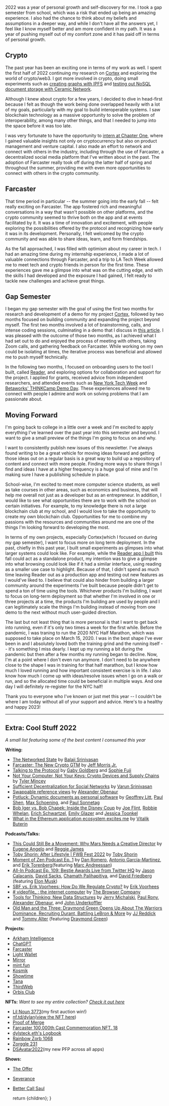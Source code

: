 
<ArticleMetaTags 
  title="2022 Recap" 
  description="2022 Recap"
  slug="2022-recap"
  image="https://res.cloudinary.com/dz3c2rl2o/image/upload/v1704142851/media/2022Recap.png"
/>

2022 was a year of personal growth and self-discovery for me. I took a gap semester from school, which was a risk that ended up being an amazing experience. I also had the chance to think about my beliefs and assumptions in a deeper way, and while I don't have all the answers yet, I feel like I know myself better and am more confident in my path. It was a year of pushing myself out of my comfort zone and it has paid off in terms of personal growth.

## Crypto 

The past year has been an exciting one in terms of my work as well. I spent the first half of 2022 continuing my research on [Cortex](https://twitter.com/withcortex) and exploring the world of crypto/web3. I got more involved in crypto, doing small experiments such as [creating graphs with IPFS](https://twitter.com/Dylan_Steck/status/1529177361484161024) and [testing out NoSQL document storage with Ceramic Network](https://twitter.com/Dylan_Steck/status/1544353815406604288).

Although I knew about crypto for a few years, I decided to dive in head-first because I felt as though the work being done overlapped heavily with a lot of my goals, particularly with my goal to build interoperable systems. I saw blockchain technology as a massive opportunity to solve the problem of interoperability, among many other things, and that I needed to jump into the space before it was too late.

I was very fortunate to have the opportunity to [intern at Chapter One](https://mirror.xyz/dylsteck.eth/zhzGXZkLL5bhrdexQPN2f_Vj7wydgSle0OZA6edMrvo), where I gained valuable insights not only on cryptocurrency but also on product management and venture capital.  I also made an effort to network and connect with others in the industry, including through the use of Farcaster, a decentralized social media platform that I've written about in the past. The adoption of Farcaster really took off during the latter half of spring and throughout the summer, providing me with even more opportunities to connect with others in the crypto community.

## Farcaster

That time period in particular -- the summer going into the early fall -- felt really exciting on Farcaster. The app fostered rich and meaningful conversations in a way that wasn't possible on other platforms, and the crypto community seemed to thrive both on the app and at events facilitated by it. It was a time of innovation and excitement, with people exploring the possibilities offered by the protocol and recognizing how early it was in its development. Personally, I felt welcomed by the crypto community and was able to share ideas, learn, and form friendships.

As the fall approached, I was filled with optimism about my career in tech. I had an amazing time during my internship experience, I made a lot of valuable connections through Farcaster, and a trip to LA Tech Week allowed me to meet tech and crypto friends in person for the first time. These experiences gave me a glimpse into what was on the cutting edge, and with the skills I had developed and the exposure I had gained, I felt ready to tackle new challenges and achieve great things.

## Gap Semester

I began my gap semester with the goal of using the first two months for research and development of a demo for my project [Cortex](https://twitter.com/withcortex), followed by two months focused on building community and expanding the project beyond myself. The first two months involved a lot of brainstorming, calls, and intense coding sessions, culminating in a demo that I discuss in [this article](https://dylsteck.substack.com/p/going-down-the-rabbit-hole). I was pleased with the outcome of those two months, as I achieved what I had set out to do and enjoyed the process of meeting with others, taking Zoom calls, and gathering feedback on Farcaster. While working on my own could be isolating at times, the iterative process was beneficial and allowed me to push myself technically.

In the following two months, I focused on onboarding users to the tool I built, called [Reader](https://twitter.com/Dylan_Steck/status/1587161073894899718), and exploring options for collaboration and support for the project. I applied for grants, received advice from independent researchers, and attended events such as [New York Tech Week](https://nyctechweek.xyz/) and [Betaworks' THINKCamp Demo Day](https://www.betaworks.com/thinkcamp-demo-day). These experiences allowed me to connect with people I admire and work on solving problems that I am passionate about.

## Moving Forward 

I'm going back to college in a little over a week and I'm excited to apply everything I've learned over the past year into this semester and beyond. I want to give a small preview of the things I'm going to focus on and why.

I want to consistently publish new issues of this newsletter. I've always found writing to be a great vehicle for moving ideas forward and getting those ideas out on a regular basis is a great way to build up a repository of content and connect with more people. Finding more ways to share things I find and ideas I have at a higher frequency is a huge goal of mine and I'm making sure I have a publishing schedule in place. 

School-wise, I'm excited to meet more computer science students, as well as take courses in other areas, such as economics and business, that will help me overall not just as a developer but as an entrepreneur. In addition, I would like to see what opportunities there are to work with the school on certain initiatives. For example, to my knowledge there is not a large blockchain club at my school, and I would love to take the opportunity to create my own blockchain club. Opportunities for me to combine my passions with the resources and communities around me are one of the things I'm looking forward to developing the most. 

In terms of my own projects, especially Cortex(which I focused on during my gap semester), I want to focus more on long term deployment. In the past, chiefly in this past year, I built small experiments as glimpses into what larger systems could look like. For example, while the [Reader app I built](https://twitter.com/Dylan_Steck/status/1587161073894899718) this fall could act as a standalone product, my intention was to give a glimpse into what browsing could look like if it had a similar interface, using reading as a smaller use case to highlight. Because of that, I didn't spend as much time leaving Reader out as a production app and testing out new features as I would've liked to. I believe that could also hinder from building a larger community around the experiments I've built because people didn't get to spend a ton of time using the tools. Whichever products I'm building, I want to focus on long-term deployment so that whether I'm involved in one or three projects at a time, the products I'm building are used by people and I can legitimately scale the things I'm building instead of moving from one demo to the next without much user-guided direction.       

The last but not least thing that is more personal is that I want to get back into running, even if it's only two times a week for the first while. Before the pandemic, I was traning to run the 2020 NYC Half Marathon, which was supposed to take place on March 15, 2020. I was in the best shape I've ever been in and I absolutely loved both the training grind and the running itself -- it's something I miss dearly. I kept up my running a bit during the pandemic but then after a few months my running began to decline. Now, I'm at a point where I don't even run anymore. I don't need to be anywhere close to the shape I was in training for that half marathon, but I know how much I loved running and how important consistent exercise is in life. I also know how much I come up with ideas/resolve issues when I go on a walk or run, and so the allocated time could be beneficial in multiple ways. And one day I will definitely re-register for the NYC half!

Thank you to everyone who I've known or just met this year -- I couldn't be where I am today without all of your support and advice. Here's to a healthy and happy 2023!

-------------------------------------------- 

## Extra: Cool Stuff 2022
*A small list featuring some of the best content I consumed this year*

**Writing:**
- [The Networked State](https://thenetworkstate.com/) by [Balaji Srinivasan](https://twitter.com/balajis)
- [Farcaster: The New Crypto GTM](https://mirror.xyz/chapterone.eth/draomab8h_jRUhTBqGv2FdoKhWx7t1yK90VkY2M3xfk) by [Jeff Morris Jr.](https://twitter.com/JMJ)
- [Talking to the Protocol](https://tcg.mirror.xyz/CCtokn_XR9yqGhL3OIKM4u8IxaVO0V0fmRxH-G5yWs8) by [Gaby Goldberg](https://twitter.com/gaby_goldberg) and [Sophie Fuji](https://twitter.com/sophfuji)
- [Not Your Computer, Not Your Keys: Crypto Devices and Supply Chains](https://mirror.xyz/baukunst.eth/f-ZWa48dveU-SBi3PGu0dkpz3bV2dvNV5cCJ9JZfzJ8) by [Tyler Mincey](https://twitter.com/tmincey)
- [Sufficient Decentralization for Social Networks](https://www.varunsrinivasan.com/2022/01/11/sufficient-decentralization-for-social-networks) by [Varun Srinivasan](https://twitter.com/varunsrin)
- [Swappable reference views](https://alexanderobenauer.com/labnotes/033/) by [Alexander Obenaur](https://twitter.com/alexobenauer)
- [Potluck: Dynamic documents as personal software](https://www.inkandswitch.com/potluck/) by [Geoffrey Litt](https://twitter.com/geoffreylitt), [Paul Shen](https://twitter.com/_paulshen), [Max Schoening](https://twitter.com/mschoening), and [Paul Sonnetag](https://twitter.com/paulsonnentag)
- [Bob Iger vs. Bob Chapek: Inside the Disney Coup](https://www.wsj.com/articles/bob-iger-bob-chapek-disney-coup-11671236928) by [Joe Flint](https://twitter.com/JBFlint), [Robbie Whelan](https://twitter.com/RWhelanWSJ), [Erich Schwartzel](https://twitter.com/erichschwartzel), [Emily Glazer](https://twitter.com/EmilyGlazer) and [Jessica Toonkel](https://twitter.com/jtoonkel)
- [What in the Ethereum application ecosystem excites me](https://vitalik.eth.limo/general/2022/12/05/excited.html) by [Vitalik Buterin](https://twitter.com/VitalikButerin)

**Podcasts/Talks:**
- [This Could Still Be a Movement: Why Mars Needs a Creative Director](https://www.youtube.com/watch?v=2NP5A3I2stA) by [Eugene Angelo](https://twitter.com/angelofuture) and [Reggie James](https://twitter.com/HipCityReg)
- [Toby Shorin: After Lifestyle | FWB Fest 2022](https://www.youtube.com/watch?v=iK3oK50AFlg) by [Toby Shorin](https://twitter.com/tobyshorin)
- [Moment of Zen Podcast Ep. 1](https://www.youtube.com/watch?v=GWIM-F0e144) by [Dan Romero](https://twitter.com/dwr), [Antonio García-Martinez](https://twitter.com/antoniogm), and [Erik Torenberg](https://twitter.com/eriktorenberg)(featuring [Marc Andreessan](https://twitter.com/pmarca))
- [All-In Podcast Ep. 109: Bestie Awards Live from Twitter HQ](https://www.youtube.com/watch?v=HE5CTKqWEV0&t=18s) by [Jason Calacanis](https://twitter.com/jason), [David Sacks](https://twitter.com/davidsacks), [Chamath Palihapitiya](https://twitter.com/chamath), and [David Friedberg](https://twitter.com/friedberg) (featuring [Elon Musk](https://twitter.com/elonmusk))
- [SBF vs. Erik Voorhees: How Do We Regulate Crypto?](https://www.youtube.com/watch?v=Ytaa_5liwMA) by [Erik Voorhees](https://twitter.com/ErikVoorhees)
- [# videofile_ : the internet computer](https://www.youtube.com/watch?v=v0160IirdL4) by [The Browser Company](https://twitter.com/browsercompany)
- [Tools for Thinking: New Data Structures](https://podcasts.apple.com/us/podcast/new-data-structures/id1648557332?i=1000585131170) by [Jerry Michalski](https://twitter.com/jerrymichalski), [Paul Rony](https://twitter.com/Paul_Rony), [Alexander Obenaur](https://twitter.com/alexobenauer), and [John Underkoffler](https://twitter.com/john_under)
- [Old Man and the Three: Draymond Green Opens Up About The Warriors Dominance, Recruiting Durant, Battling LeBron & More](https://www.youtube.com/watch?v=zimngZdtUNg) by [JJ Reddick](https://twitter.com/jj_redick) and [Tommy Alter](https://twitter.com/talter) (featuring [Draymond Green](https://twitter.com/Money23Green))

**Projects:**
- [Arkham Intelligence](https://www.arkhamintelligence.com/)
- [ChatGPT](https://chat.openai.com)
- [Farcaster](https://farcaster.xyz)
- [Light Wallet](https://wallet.light.so/)
- [Mirror](https://mirror.xyz)
- [mint.fun](https://mint.fun)
- [Kosmik](https://kosmik.app/)
- [Showtime](https://showtime.xyz)
- [Tana](https://tana.inc)
- [ThirdWeb](https://thirdweb.com)
- [Orbis Club](https://orbis.club)

**NFTs:**
*Want to see my entire collection? [Check it out here](https://gallery.so/dylsteck)*
- [Lil Noun 3773](https://opensea.io/assets/ethereum/0x4b10701bfd7bfedc47d50562b76b436fbb5bdb3b/3773)(my first auction win!)
- [nf.td/dylan](https://nf.td/dylan)([view the NFT here](https://opensea.io/assets/ethereum/0xad08067c7d3d3dbc14a9df8d671ff2565fc5a1ae/117))
- [Proof of Merge](https://opensea.io/assets/ethereum/0xf4dd946d1406e215a87029db56c69e1bcf3e1773/1)
- [Farcaster 100,000th Cast Commemoration NFT. 18](https://opensea.io/assets/ethereum/0x6131dd17fd40e46bda0cb63d658311eea9318d3f/18)
- [dylsteck.eth's Logbook](https://opensea.io/assets/ethereum/0xb2f798cf3e79ef1e2906f16a692d58da8d7ad268/4)
- [Rainbow Zorb 1068](https://opensea.io/assets/ethereum/0x7492e30d60d96c58ed0f0dc2fe536098c620c4c0/1068)
- [Zorggle 231](https://opensea.io/assets/ethereum/0x9ba596da06da0bf9105e58a792b455b7f9b15c70/231)
- [DSAvatar2022](https://opensea.io/assets/ethereum/0x9ad82a39cd65ef38eb7fd7338fe710b13ccb3725/17)(my new PFP across all apps)

**Shows:**
- [The Offer](https://www.imdb.com/title/tt13111040/)
- [Severance](https://www.imdb.com/title/tt11280740/)
- [Better Call Saul](https://www.imdb.com/title/tt3032476/)

  return <MdxLayout>{children}</MdxLayout>;
}